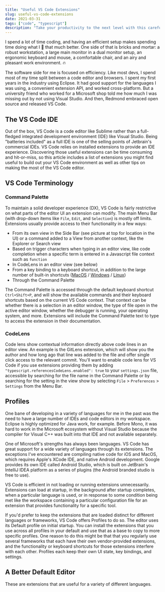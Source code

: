 ```yaml
---
title: "Useful VS Code Extensions"
slug: useful-vs-code-extensions
date: 2021-03-31
tags: ["code", "typescript"]
description: "Take your productivity to the next level with this carefully curated and tested list of the best VS Code extensions for projects using React, Express, Laravel, GraphQL, and more. Check out our greatest hits list and streamline your development workflow."
---
```

I spend a lot of time coding, and having an efficient setup makes spending time doing what I 💖 that much better. One side of that is bricks and mortar: a robust workstation, a large main monitor in a dual monitor setup, an ergonomic keyboard and mouse, a comfortable chair, and an airy and pleasant work environment. :fire:

The software side for me is focused on efficiency. Like most devs, I spend most of my time split between a code editor and browsers. I spent my first years in the industry using Eclipse. It had good support for the languages I was using, a convenient extension API, and worked cross-platform. But a university friend who worked for a Microsoft shop told me how much I was missing out by not using Visual Studio. And then, Redmond embraced open source and released VS Code.

## The VS Code IDE

Out of the box, VS Code is a code editor like Sublime rather than a full-fledged integrated development environment (IDE) like Visual Studio. Being "batteries included" as a full IDE is one of the selling points of Jetbrain's commercial IDEs. VS Code relies on installed extensions to provide an IDE experience. Discovering those useful extensions can be time consuming and hit-or-miss, so this article includes a list of extensions you might find useful to build out your VS Code environment as well as other tips on making the most of the VS Code editor.

## VS Code Terminology

### Command Palette

To maintain a solid developer experience (DX), VS Code is fairly restrictive on what parts of the editor UI an extension can modify. The main Menu Bar (with drop-down items like `File`, `Edit`, and `Selection`) is mostly off limits. Extensions usually provide access to their functionality in a few ways:

- From its own view in the Side Bar (see picture at top for location in the UI) or a command added to a View from another context, like the Explorer or Search view
- Based on trigger characters when typing in an editor view, like code completion when a specific term is entered in a Javascript file context such as `function`
- In CodeLens in an editor view (see below)
- From a key binding to a keyboard shortcut, in addition to the large number of built-in shortcuts ([MacOS](https://go.microsoft.com/fwlink/?linkid=832143) / [Windows](https://go.microsoft.com/fwlink/?linkid=832145) / [Linux](https://go.microsoft.com/fwlink/?linkid=832144))
- Through the Command Palette

The Command Palette is accessed through the default keyboard shortcut `Ctrl+Shift+P`, and will show the available commands and their keyboard shortcuts based on the current VS Code context. That context can be whether there is a selection in an editor window, the type of file open in the active editor window, whether the debugger is running, your operating system, and more. Extensions will include the Command Palette text to type to access the extension in their documentation.

### CodeLens

Code lens show contextual information directly above code lines in an editor view. An example is the GitLens extension, which will show you the author and how long ago that line was added to the file and offer single click access to the relevant commit. You'll want to enable code lens for VS Code if you use extensions providing them by adding `"typescript.referencesCodeLens.enabled": true` to your `settings.json` file, accessible by searching for the file name in the Command Palette or by searching for the setting in the view show by selecting `File` > `Preferences` > `Settings` from the Menu Bar.

## Profiles

One bane of developing in a variety of languages for me in the past was the need to have a large number of IDEs and code editors in my workspace. Eclipse is highly optimized for Java work, for example. Before Mono, it was hard to work in the Microsoft ecosystem without Visual Studio because the compiler for Visual C++ was built into that IDE and not available separately.

One of Microsoft's strengths has always been languages. VS Code has great support for a wide variety of languages through its extensions. The exceptions I've encountered are compiling native code for iOS and MacOS, which requires Apple's XCode IDE, and native Android development. Google provides its own IDE called Android Studio, which is built on JetBrain's IntelliJ IDEA platform as a series of plugins (the Android branded studio is free to use).

VS Code is efficient in not loading or running extensions unnecessarily. Extensions can load at startup, in the background after startup completes, when a particular language is used, or in response to some condition being met like the workspace containing a particular configuration file for an extension that provides functionality for a specific tool.

If you'd prefer to keep the extensions that are loaded distinct for different languages or frameworks, VS Code offers Profiles to do so. The editor uses its Default profile on initial startup. You can install the extensions that you use across all profiles in your default and use that as a base to copy to more specific profiles. One reason to do this might be that that you regularly use several frameworks that each have their own vendor-provided extensions, and the functionality or keyboard shortcuts for those extensions interfere with each other. Profiles each keep their own UI state, key bindings, and settings.

## A Better Default Editor

These are extensions that are useful for a variety of different languages.
